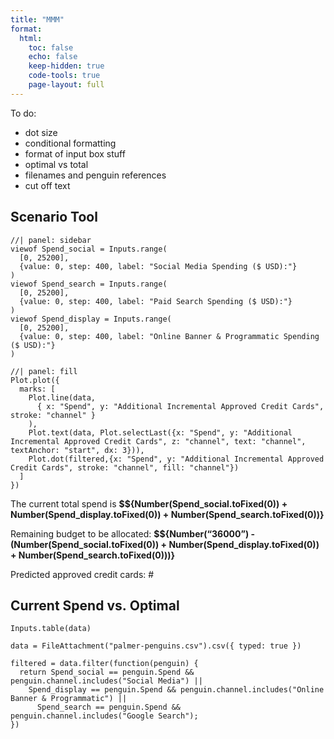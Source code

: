 ```yaml
---
title: "MMM"
format:
  html:
    toc: false
    echo: false
    keep-hidden: true
    code-tools: true
    page-layout: full
---
```


To do:

- dot size
- conditional formatting
- format of input box stuff
- optimal vs total
- filenames and penguin references
- cut off text

::: {#maintab .panel-tabset .ojs-track-layout}
## Scenario Tool

```ojs
//| panel: sidebar
viewof Spend_social = Inputs.range(
  [0, 25200], 
  {value: 0, step: 400, label: "Social Media Spending ($ USD):"}
)
viewof Spend_search = Inputs.range(
  [0, 25200], 
  {value: 0, step: 400, label: "Paid Search Spending ($ USD):"}
)
viewof Spend_display = Inputs.range(
  [0, 25200], 
  {value: 0, step: 400, label: "Online Banner & Programmatic Spending ($ USD):"}
)
```

```ojs
//| panel: fill
Plot.plot({
  marks: [
    Plot.line(data, 
      { x: "Spend", y: "Additional Incremental Approved Credit Cards", stroke: "channel" }
    ),
    Plot.text(data, Plot.selectLast({x: "Spend", y: "Additional Incremental Approved Credit Cards", z: "channel", text: "channel", textAnchor: "start", dx: 3})),
    Plot.dot(filtered,{x: "Spend", y: "Additional Incremental Approved Credit Cards", stroke: "channel", fill: "channel"})
  ]
})
```

The current total spend is **$${Number(Spend_social.toFixed(0)) + Number(Spend_display.toFixed(0)) + Number(Spend_search.toFixed(0))}**

Remaining budget to be allocated: **$${Number("36000") - (Number(Spend_social.toFixed(0)) + Number(Spend_display.toFixed(0)) + Number(Spend_search.toFixed(0)))}**

Predicted approved credit cards: #

## Current Spend vs. Optimal

```ojs
Inputs.table(data)
```

:::

```ojs
data = FileAttachment("palmer-penguins.csv").csv({ typed: true })
```

```ojs
filtered = data.filter(function(penguin) {
  return Spend_social == penguin.Spend && penguin.channel.includes("Social Media") ||
    Spend_display == penguin.Spend && penguin.channel.includes("Online Banner & Programmatic") ||
      Spend_search == penguin.Spend && penguin.channel.includes("Google Search");
})
```